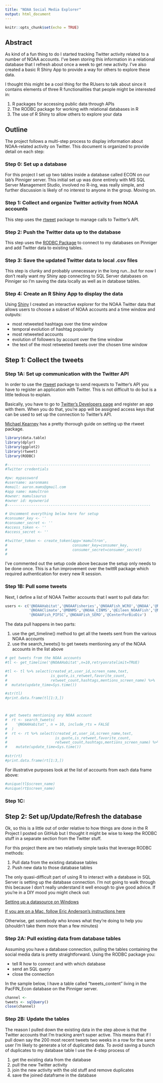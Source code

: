 ```yaml
---
title: "NOAA Social Media Explorer"
output: html_document
---
```


```r
knitr::opts_chunk$set(echo = TRUE)
```

## Abstract

As kind of a fun thing to do I started tracking Twitter activity related to a number of NOAA accounts.  I've been storing this information in a relational database that I refresh about once a week to get new activity.  I've also created a basic R Shiny App to provide a way for others to explore these data.

I thought this might be a cool thing for the RUsers to talk about since it contains elements of three R functionalities that people might be interested in:

1. R packages for accessing public data through APIs
2. The RODBC package for working with relational databases in R
3. The use of R Shiny to allow others to explore your data

## Outline

The project follows a multi-step process to display information about NOAA-related activity on Twitter.  This document is organized to provide detail on each step:

### Step 0: Set up a database

For this project I set up two tables inside a database called ECON on our lab's Pinniger server. This initial set up was done entirely with MS SQL Server Management Studio, involved no R-ing, was really simple, and further discussion is likely of no interest to anyone in the group.  Moving on.

### Step 1: Collect and organize Twitter activity from NOAA accounts

This step uses the [rtweet](http://rtweet.info/) package to manage calls to Twitter's API.  

### Step 2: Push the Twitter data up to the database

This step uses the [RODBC Package](https://cran.r-project.org/web/packages/RODBC/index.html) to connect to my databases on Pinniger and add Twitter data to existing tables. 

### Step 3: Save the updated Twitter data to local .csv files

This step is clunky and probably unnecessary in the long run...but for now I don't really want my Shiny app connecting to SQL Server databases on Pinniger so I'm saving the data locally as well as in database tables.

### Step 4: Create an R Shiny App to display the data

Using [Shiny](https://shiny.rstudio.com/) I created an interactive explorer for the NOAA Twitter data that allows users to choose a subset of NOAA accounts and a time window and outputs:

* most retweeted hashtags over the time window
* temporal evolution of hashtag popularity
* most retweeted accounts
* evolution of followers by account over the time window
* the text of the most retweeted tweets over the chosen time window


## Step 1: Collect the tweets

### Step 1A: Set up communication with the Twitter API

In order to use the [rtweet](http://rtweet.info/) package to send requests to Twitter's API you have to register an application with Twitter.  This is not difficult to do but is a little tedious to explain.

Basically, you have to go to [Twitter's Developers page](https://apps.twitter.com) and register an app with them.  When you do that, you're app will be assigned access keys that can be used to set up the connection to Twitter's API.

[Michael Kearney](http://rtweet.info/articles/auth.html) has a pretty thorough guide on setting up the rtweet package.

```r

library(data.table)
library(dplyr)
library(ggplot2)
library(rtweet)
library(RODBC)

#------------------------------------------------------------------
#Twitter credentials

#pw: mypassword
#username: aaronmams
#email: aaron.mams@gmail.com
#app name: mamultron
#owner: mamulsaurus
#owner id: myownerid
#------------------------------------------------------------------

# Uncomment everything below here for setup
#consumer_key <- ''
#consumer_secret <- ''
#access_token <- ''
#access_secret <- ''

#twitter_token <- create_token(app='mamultron',
#                              consumer_key=consumer_key,
#                              consumer_secret=consumer_secret)
#
```


I've commented out the setup code above because the setup only needs to be done once.  This is a fun improvement over the twittR package which required authentication for every new R session.

### Step 1B: Pull some tweets

Next, I define a list of NOAA Twitter accounts that I want to pull data for:
```r
users <- c('@NOAAHabitat','@NOAAFisheries','@NOAAFish_WCRO','@NOAA','@NOAAResearch','@NOAANCEIclimate',
           '@NOAAClimate','@MBNMS','@NOAA_CINMS','@Eileen_NOAAFish','@NOAAFisheriesAK','@NOAAFish_PIRO',
           '@NOAAFish_PIFSC','@NOAAFish_SERO','@CenterForBioDiv')
```


The data pull happens in two parts:

1. use the get_timeline() method to get all the tweets sent from the various NOAA accounts
2. use the search_tweets() to get tweets mentioning any of the NOAA accounts in the list above

```r
# get tweets from the NOAA accounts
#tl <- get_timeline('@NOAAHabitat',n=10,retryonratelimit=TRUE)

#tl <- tl %>% select(created_at,user_id,screen_name,text,
#                    is_quote,is_retweet,favorite_count,
#                    retweet_count,hashtags,mentions_screen_name) %>%
#  mutate(update_time=Sys.time())

#str(tl)
#print.data.frame(tl[1:3,])



# get tweets mentioning any NOAA account
#  rt <- search_tweets(
#    '@NOAAHabitat', n = 10, include_rts = FALSE
#  )
#  rt <- rt %>% select(created_at,user_id,screen_name,text,
#                      is_quote,is_retweet,favorite_count,
#                      retweet_count,hashtags,mentions_screen_name) %>% 
#    mutate(update_time=Sys.time())
  
#str(rt)
#print.data.frame(rt[1:3,])
```

For illustrative purposes look at the list of accounts from each data frame above:

```r
#unique(tl$screen_name)
#unique(rt$screen_name)
```

### Step 1C: 

## Step 2: Set up/Update/Refresh the database

Ok, so this is a little out of order relative to how things are done in the R Project I posted on GitHub but I thought it might be wise to keep the RODBC stuff in a separate section from the Twitter stuff.  

For this project there are two relatively simple tasks that leverage RODBC methods:

1. Pull data from the existing database tables
2. Push new data to those database tables

The only quasi-difficult part of using R  to interact with a database in SQL Server is setting up the database connection.  I'm not going to walk through this because I don't really understand it well enough to give good advice.  If you're in a DIY mood you might check out:

[Setting up a datasource on Windows](https://support.microsoft.com/en-us/help/965049/how-to-set-up-a-microsoft-sql-server-odbc-data-source)

[If you are on a Mac, follow Eric Anderson's instructions here](http://eriqande.github.io/2014/12/19/setting-up-rodbc.html)

Otherwise, get somebody who knows what they're doing to help you (shouldn't take them more than a few minutes)

### Step 2A: Pull existing data from database tables

Assuming you have a database connection, pulling the tables containing the social media data is pretty straightforward.  Using the RODBC package you:

* tell R how to connect and with which database 
* send an SQL query
* close the connection

In the sample below, I have a table called "tweets_content" living in the PacFIN_Econ database on the Pinniger server.  

```r
channel <- 
tweets <- sqlQuery()
close(channel)
```

### Step 2B: Update the tables

The reason I pulled down the existing data in the step above is that the Twitter accounts that I'm tracking aren't super active.  This means that if I pull down say the 200 most recent tweets two weeks in a row for the same user I'm likely to generate a lot of duplicated data.  To avoid saving a bunch of duplicates to my database table I use the 4-step process of 

1. get the existing data from the database
2. pull the new Twitter activity
3. join the new activity with the old stuff and remove duplicates
4. save the joined dataframe in the database 


```r

```
